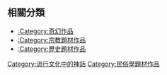 == 相關分類 ==
*[[:Category:奇幻作品|:Category:奇幻作品]]
*[[:Category:宗教題材作品|:Category:宗教題材作品]]
*[[:Category:歷史題材作品|:Category:歷史題材作品]]

[[Category:流行文化中的神話|Category:流行文化中的神話]]
[[Category:民俗學題材作品|Category:民俗學題材作品]]
